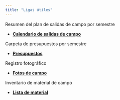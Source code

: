 ```yaml
---
title: "Ligas útiles"
---
```



 Resumen del plan de salidas de campo por semestre

- [**Calendario de salidas de campo**](https://docs.google.com/spreadsheets/d/1NCJxWzDOZ28fbd0hM-ktXOCGZE-5gMG0Ciw4XBTISw8/edit?usp=sharing) 

Carpeta de presupuestos por semestre

- [**Presupuestos**](https://drive.google.com/drive/folders/1WPT9FEKMjY7SE71DSty9Lw6mhGywG_Wo?usp=share_link)

Registro fotográfico

- [**Fotos de campo**]()

Inventario de material de campo 

- [**Lista de material**](https://drive.google.com/drive/folders/1fShjims-oU7p7Dz8eVN9x1BfX5Xz0QtJ?usp=share_link)
